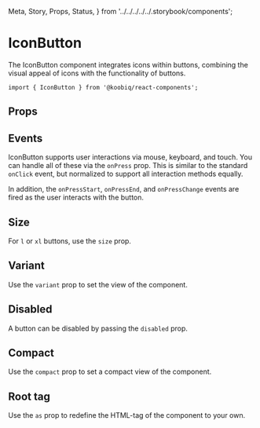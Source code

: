   Meta,
  Story,
  Props,
  Status,
} from '../../../../../.storybook/components';


<Meta of={Stories} />

# IconButton

<Status variant="experimental" />

The IconButton component integrates icons within buttons, combining the visual appeal of icons with the functionality of buttons.

```tsx
import { IconButton } from '@koobiq/react-components';
```

<Story of={Stories.Base} />

## Props

<Props />

## Events

IconButton supports user interactions via mouse, keyboard, and touch.
You can handle all of these via the `onPress` prop. This is similar to the standard `onClick` event,
but normalized to support all interaction methods equally.

In addition, the `onPressStart`, `onPressEnd`, and `onPressChange` events are fired as the user interacts with the button.

## Size

For `l` or `xl` buttons, use the `size` prop.

<Story of={Stories.Size} />

## Variant

Use the `variant` prop to set the view of the component.

<Story of={Stories.Variant} />

## Disabled

A button can be disabled by passing the `disabled` prop.

<Story of={Stories.Disabled} />

## Compact

Use the `compact` prop to set a compact view of the component.

<Story of={Stories.Compact} />

## Root tag

Use the `as` prop to redefine the HTML-tag of the component to your own.

<Story of={Stories.RootTag} />
